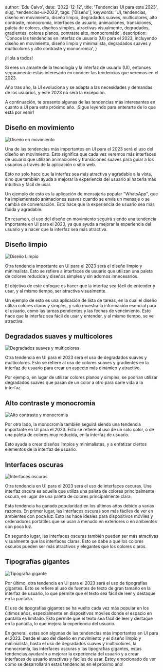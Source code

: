 

  author: 'Edu Calvo',
  date: '2022-12-12',
  title: 'Tendencias UI para este 2023',
  slug: 'tendencias-ui-2023',
  tags: ['Diseño'],
  keywords:
    'UI, tendencias, diseño en movimiento, diseño limpio, degradados suaves, multicolores, alto contraste, monocromía, interfaces de usuario, animaciones, transiciones, paleta de colores, diseños simples, atractivas visualmente, degradados, gradientes, colores planos, contraste alto, monocromátic',
  description:
    'Conoce las tendencias en interfaz de usuario (UI) para el 2023, incluyendo diseño en movimiento, diseño limpio y minimalista, degradados suaves y multicolores y alto contraste y monocromía',
}


¡Hola a todos!

Si eres un amante de la tecnología y la interfaz de usuario (UI), entonces seguramente estás interesado en conocer las tendencias que veremos en el 2023.

Año tras año, la UI evoluciona y se adapta a las necesidades y demandas de los usuarios, y este 2023 no será la excepción.

A continuación, te presento algunas de las tendencias más interesantes en cuanto a UI para este próximo año. ¡Sigue leyendo para enterarte de lo que está por venir!

## Diseño en movimiento

<Image
  className="w-full rounded-md"
  src={motionDesign}
  alt="Diseño en movimiento"
  placeholder="blur"
/>

Una de las tendencias más importantes en UI para el 2023 será el uso del diseño en movimiento. Esto significa que cada vez veremos más interfaces de usuario que utilizan animaciones y transiciones suaves para guiar a los usuarios a través de la aplicación o sitio web.

Esto no solo hace que la interfaz sea más atractiva y agradable a la vista, sino que también ayuda a mejorar la experiencia del usuario al hacerla más intuitiva y fácil de usar.

Un ejemplo de esto es la aplicación de mensajería popular "WhatsApp", que ha implementado animaciones suaves cuando se envía un mensaje o se cambia de conversación. Esto hace que la experiencia de usuario sea más fluida y agradable.

En resumen, el uso del diseño en movimiento seguirá siendo una tendencia importante en UI para el 2023, ya que ayuda a mejorar la experiencia del usuario y a hacer que la interfaz sea más atractiva.

## Diseño limpio

<Image
  className="w-full rounded-md"
  src={cleanDesign}
  alt="Diseño Limpio"
  placeholder="blur"
/>

Otra tendencia importante en UI para el 2023 será el diseño limpio y minimalista. Esto se refiere a interfaces de usuario que utilizan una paleta de colores reducida y diseños simples y sin adornos innecesarios.

El objetivo de este enfoque es hacer que la interfaz sea fácil de entender y usar, y al mismo tiempo, ser atractiva visualmente.

Un ejemplo de esto es una aplicación de lista de tareas, en la cual el diseño utiliza colores claros y simples, y solo muestra la información esencial para el usuario, como las tareas pendientes y las fechas de vencimiento. Esto hace que la interfaz sea fácil de usar y entender, y al mismo tiempo, se ve atractiva.

## Degradados suaves y multicolores

<Image
  className="w-full rounded-md"
  src={softGradient}
  alt="Degradados suaves y multicolores"
  placeholder="blur"
/>

Otra tendencia en UI para el 2023 será el uso de degradados suaves y multicolores. Esto se refiere al uso de colores suaves y gradientes en la interfaz de usuario para crear un aspecto más dinámico y atractivo.

Por ejemplo, en lugar de utilizar colores planos y simples, se podrían utilizar degradados suaves que pasan de un color a otro para darle vida a la interfaz.

## Alto contraste y monocromia

<Image
  className="w-full rounded-md"
  src={hightContrast}
  alt="Alto contraste y monocromia"
  placeholder="blur"
/>

Por otro lado, la monocromía también seguirá siendo una tendencia importante en UI para el 2023. Esto se refiere al uso de un solo color, o de una paleta de colores muy reducida, en la interfaz de usuario.

Esto ayuda a crear diseños limpios y minimalistas, y a enfatizar ciertos elementos de la interfaz de usuario.

## Interfaces oscuras

<Image
  className="w-full rounded-md"
  src={darkUi}
  alt="Interfaces oscuras"
  placeholder="blur"
/>

Otra tendencia en UI para el 2023 será el uso de interfaces oscuras. Una interfaz oscura es aquella que utiliza una paleta de colores principalmente oscura, en lugar de una paleta de colores principalmente clara.

Esta tendencia ha ganado popularidad en los últimos años debido a varias razones. En primer lugar, las interfaces oscuras son más fáciles de ver en ambientes con poca luz. Esto las hace ideales para dispositivos móviles y ordenadores portátiles que se usan a menudo en exteriores o en ambientes con poca luz.

En segundo lugar, las interfaces oscuras también pueden ser más atractivas visualmente que las interfaces claras. Esto se debe a que los colores oscuros pueden ser más atractivos y elegantes que los colores claros.

## Tipografías gigantes

<Image
  className="w-full rounded-md"
  src={typoGiant}
  alt="Tipografía gigante"
  placeholder="blur"
/>

Por último, otra tendencia en UI para el 2023 será el uso de tipografías gigantes. Esto se refiere al uso de fuentes de texto de gran tamaño en la interfaz de usuario, lo que permite que el texto sea fácil de leer y destaque en la pantalla.

El uso de tipografías gigantes se ha vuelto cada vez más popular en los últimos años, especialmente en dispositivos móviles donde el espacio en pantalla es limitado. Esto permite que el texto sea fácil de leer y destaque en la pantalla, lo que mejora la experiencia del usuario.

En general, estas son algunas de las tendencias más importantes en UI para el 2023. Desde el uso del diseño en movimiento y el diseño limpio y minimalista, hasta el uso de degradados suaves y multicolores, la monocromía, las interfaces oscuras y las tipografías gigantes, estas tendencias ayudarán a mejorar la experiencia del usuario y a crear interfaces de usuario atractivas y fáciles de usar. Estoy emocionado de ver cómo se desarrollarán estas tendencias en el próximo año!
